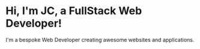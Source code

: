 # Hi, I'm JC, a FullStack Web Developer!

I'm a bespoke Web Developer creating awesome websites and applications.
